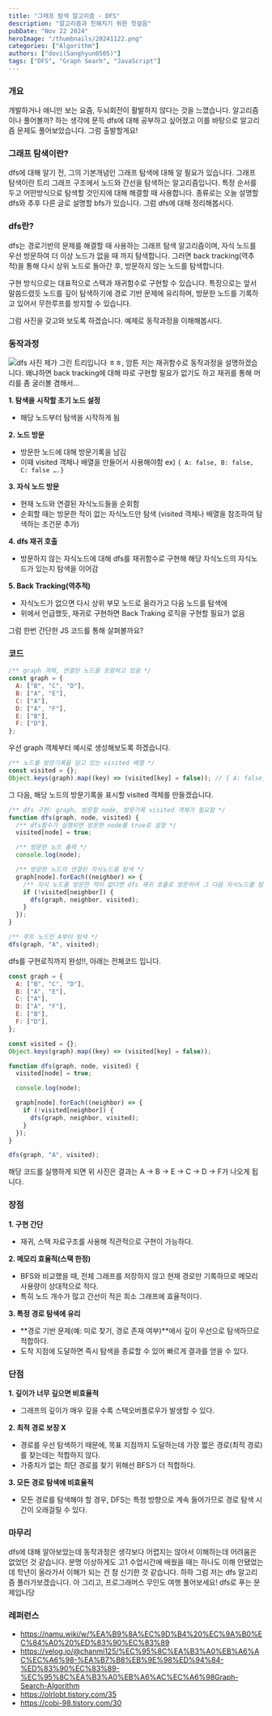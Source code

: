 ```yaml
---
title: "그래프 탐색 알고리즘 - DFS"
description: "알고리즘과 친해지기 위한 첫걸음"
pubDate: "Nov 22 2024"
heroImage: "/thumbnails/20241122.png"
categories: ["Algorithm"]
authors: ["dovi(Sanghyun0505)"]
tags: ["DFS", "Graph Searh", "JavaScript"]
---
```


### 개요

개발하거나 애니만 보는 요즘, 두뇌회전이 활발하지 않다는 것을 느꼈습니다. 알고리즘이나 풀어볼까? 하는 생각에 문득 dfs에 대해 공부하고 싶어졌고
이를 바탕으로 알고리즘 문제도 풀어보았습니다. 그럼 출발할게요!

### 그래프 탐색이란?

dfs에 대해 알기 전, 그의 기본개념인 그래프 탐색에 대해 알 필요가 있습니다. 그래프 탐색이란 트리 그래프 구조에서 노드와 간선을 탐색하는 알고리즘입니다.
특정 순서를 두고 어떤방식으로 탐색할 것인지에 대해 해결할 때 사용합니다. 종류로는 오늘 설명할 dfs와 추후 다른 글로 설명할 bfs가 있습니다.
그럼 dfs에 대해 정리해봅시다.

### dfs란?

dfs는 경로기반의 문제를 해결할 때 사용하는 그래프 탐색 알고리즘이며, 자식 노드를 우선 방문하여 더 이상 노드가 없을 때 까지 탐색합니다.
그러면 back tracking(역추적)을 통해 다시 상위 노드로 돌아간 후, 방문하지 않는 노드를 탐색합니다.

구현 방식으로는 대표적으로 스택과 재귀함수로 구현할 수 있습니다. 특징으로는 앞서 말씀드렸듯 노드를 깊이 탐색하기에 경로 기반 문제에 유리하며,
방문한 노드를 기록하고 있어서 무한루프를 방지할 수 있습니다.

그럼 사진을 갖고와 보도록 하겠습니다. 예제로 동작과정을 이해해봅시다.

### 동작과정

![dfs 사진](/thumbnails/20241122.png)
제가 그린 트리입니다 ㅎㅎ, 암튼 저는 재귀함수로 동작과정을 설명하겠습니다. 왜냐하면 back tracking에 대해 따로 구현할 필요가 없기도 하고 재귀를 통해 머리를 좀 굴러볼 겸해서...

**1. 탐색을 시작할 초기 노드 설정**

- 해당 노드부터 탐색을 시작하게 됨

**2. 노드 방문**

- 방문한 노드에 대해 방문기록을 남김
- 이때 visited 객체나 배열을 만들어서 사용해야함 ex) `{ A: false, B: false, C: false ….}`

**3. 자식 노드 방문**

- 현재 노드와 연결된 자식노드들을 순회함
- 순회할 때는 방문한 적이 없는 자식노드만 탐색 (visited 객체나 배열을 참조하여 탐색하는 조건문 추가)

**4. dfs 재귀 호출**

- 방문하지 않는 자식노드에 대해 dfs를 재귀함수로 구현해 해당 자식노드의 자식노드가 있는지 탐색을 이어감

**5. Back Tracking(역추적)**

- 자식노드가 없으면 다시 상위 부모 노드로 올라가고 다음 노드를 탐색에
- 위에서 언급했듯, 재귀로 구현하면 Back Traking 로직을 구현할 필요가 없음

그럼 한번 간단한 JS 코드를 통해 살펴볼까요?

### 코드

```js
/** graph 객체, 연결된 노드를 포함하고 있음 */
const graph = {
  A: ["B", "C", "D"],
  B: ["A", "E"],
  C: ["A"],
  D: ["A", "F"],
  E: ["B"],
  F: ["D"],
};
```

우선 graph 객체부터 예시로 생성해보도록 하겠습니다.

```js
/** 노드를 방문기록을 담고 있는 visited 배열 */
const visited = {};
Object.keys(graph).map((key) => (visited[key] = false)); // { A: false, B: false, C: false, D: false, E: false, F: false }
```

그 다음, 해당 노드의 방문기록을 표시할 visited 객체를 만들겠습니다.

```js
/** dfs 구현: graph, 방문할 node, 방문기록 visited 객체가 필요함 */
function dfs(graph, node, visited) {
  /** dfs함수가 실행되면 방문한 node를 true로 설정 */
  visited[node] = true;

  /** 방문한 노드 출력 */
  console.log(node);

  /** 방문한 노드의 연결된 자식노드를 탐색 */
  graph[node].forEach((neighbor) => {
    /** 자식 노드를 방문한 적이 없다면 dfs 재귀 호출로 방문하여 그 다음 자식노드를 탐색 */
    if (!visited[neighbor]) {
      dfs(graph, neighbor, visited);
    }
  });
}

/** 루트 노드인 A부터 탐색 */
dfs(graph, "A", visited);
```

dfs를 구현로직까지 완성!!, 아래는 전체코드 입니다.

```js
const graph = {
  A: ["B", "C", "D"],
  B: ["A", "E"],
  C: ["A"],
  D: ["A", "F"],
  E: ["B"],
  F: ["D"],
};

const visited = {};
Object.keys(graph).map((key) => (visited[key] = false));

function dfs(graph, node, visited) {
  visited[node] = true;

  console.log(node);

  graph[node].forEach((neighbor) => {
    if (!visited[neighbor]) {
      dfs(graph, neighbor, visited);
    }
  });
}

dfs(graph, "A", visited);
```

해당 코드를 실행하게 되면 위 사진은 결과는 A -> B -> E -> C -> D -> F가 나오게 됩니다.

### 장점

**1. 구현 간단**

- 재귀, 스택 자료구조를 사용해 직관적으로 구현이 가능하다.

**2. 메모리 효율적(스택 한정)**

- BFS와 비교했을 때, 전체 그래프를 저장하지 않고 현재 경로만 기록하므로 메모리 사용량이 상대적으로 적다.
- 특히 노드 개수가 많고 간선이 적은 희소 그래프에 효율적이다.

**3. 특정 경로 탐색에 유리**

- **경로 기반 문제(예: 미로 찾기, 경로 존재 여부)**에서 깊이 우선으로 탐색하므로 적합하다.
- 도착 지점에 도달하면 즉시 탐색을 종료할 수 있어 빠르게 결과를 얻을 수 있다.

### 단점

**1. 깊이가 너무 깊으면 비효율적**

- 그래프의 깊이가 매우 깊을 수록 스택오버플로우가 발생할 수 있다.

**2. 최적 경로 보장 X**

- 경로를 우선 탐색하기 때문에, 목표 지점까지 도달하는데 가장 짧은 경로(최적 경로)를 찾는데는 적합하지 않다.
- 가중치가 없는 최단 경로를 찾기 위해선 BFS가 더 적합하다.

**3. 모든 경로 탐색에 비효율적**

- 모든 경로를 탐색해야 할 경우, DFS는 특정 방향으로 계속 들어가므로 경로 탐색 시간이 오래걸릴 수 있다.

### 마무리

dfs에 대해 알아보았는데 동작과정은 생각보다 어렵지는 않아서 이해하는데 어려움은 없었던 것 같습니다.
분명 이상하게도 고1 수업시간에 배웠을 때는 하나도 이해 안됐었는데 학년이 올라가서 이해가 되는 건 참 신기한 것 같습니다.
하하 그럼 저는 dfs 알고리즘 풀러가보겠습니다. 아 그리고, 프로그래머스 무인도 여행 풀어보세요! dfs로 푸는 문제입니당

### 레퍼런스

- https://namu.wiki/w/%EA%B9%8A%EC%9D%B4%20%EC%9A%B0%EC%84%A0%20%ED%83%90%EC%83%89
- https://velog.io/@chanmi125/%EC%95%8C%EA%B3%A0%EB%A6%AC%EC%A6%98-%EA%B7%B8%EB%9E%98%ED%94%84-%ED%83%90%EC%83%89-%EC%95%8C%EA%B3%A0%EB%A6%AC%EC%A6%98Graph-Search-Algorithm
- https://olrlobt.tistory.com/35
- https://cobi-98.tistory.com/30
